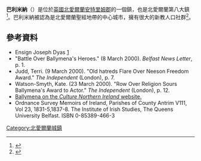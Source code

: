 {{Infobox UK place
| official_name = Ballymena
| irish_name = An Baile Meánach
| static_image_name = Ballymena town hall.jpg
| static_image_caption =
| population = 29,551
| population_ref = （2011）
| map_type = Northern Ireland
| coordinates = {{coord|54.86|-6.28|display=inline,title}}
| belfast_distance = {{convert|28|mi|0}}
| irish_grid_reference = D1003
| unitary_northern_ireland =
| country = 北愛爾蘭
| post_town = BALLYMENA
| postcode_area = BT
| postcode_district = BT42–BT44
| dial_code = 028
| constituency_westminster =[[北安特里姆_(英國國會選區)|北安特里姆]]
| lieutenancy_northern_ireland = [[安特里姆郡|安特里姆郡]]
| website =
}}

'''巴利米納'''（{{lang-en|Ballymena}}）是位於[[英國|英國]][[北愛爾蘭|北愛爾蘭]][[安特里姆郡|安特里姆郡]]的一個鎮，也是北愛爾蘭第八大鎮<ref>{{Cite web |url=http://www.ninis2.nisra.gov.uk/public/AreaProfileReportViewer.aspx?FromAPAddressMulipleRecords=Ballymena%40Exact%20match%20of%20location%20name%3A%20%40Exact%20Match%20Of%20Location%20Name%3A%20%20Ballymena%4016%3F |title=存档副本 |access-date=2021-09-25 |archive-date=2014-11-29 |archive-url=https://web.archive.org/web/20141129052709/http://www.ninis2.nisra.gov.uk/public/AreaProfileReportViewer.aspx?FromAPAddressMulipleRecords=Ballymena%40Exact%20match%20of%20location%20name%3A%20%40Exact%20Match%20Of%20Location%20Name%3A%20%20Ballymena%4016%3F |dead-url=no }}</ref>。巴利米納被認為是北愛爾蘭聖經地帶的中心城市，擁有很大的新教人口社群<ref>{{Cite web |url=http://www.guardian.co.uk/drugs/Story/0,2763,439125,00.html |title=''The Guardian'' website. |access-date=2015-01-15 |archive-date=2008-02-08 |archive-url=https://web.archive.org/web/20080208122337/http://www.guardian.co.uk/drugs/Story/0,2763,439125,00.html |dead-url=no }}</ref>。 

==參考資料==
{{Reflist}}
*Ensign Joseph Dyas [https://web.archive.org/web/20080208132145/http://www.51stlightinfantry.co.uk/ensigndyas.html]
*"Battle Over Ballymena's Heroes." (8 March 2000). ''Belfast News Letter'', p. 1.
*Judd, Terri. (9 March 2000). "Old hatreds Flare Over Neeson Freedom Award." ''The Independent'' (London), p. 7.
*Watson-Smyth, Kate. (23 March 2000). "Row Over Religion Sours Ballymena's Award to Actor." ''The Independent'' (London), p. 12.
*[https://web.archive.org/web/20070311025523/http://www.culturenorthernireland.org/town_Home.aspx?co=16&to=317&ca=0&sca=0&navID=1 Ballymena on the ''Culture Northern Ireland'' website.]
*Ordnance Survey Memoirs of Ireland, Parishes of County Antrim V111, Vol 23, 1831-5,1837-8. The Institute of Irish Studies, The Queens University Belfast. ISBN 0-85389-466-3
{{Commons category|Ballymena}}
[[Category:北愛爾蘭城鎮|Category:北愛爾蘭城鎮]]